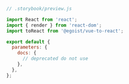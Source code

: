 ```js
// .storybook/preview.js

import React from 'react';
import { render } from 'react-dom';
import toReact from '@egoist/vue-to-react';

export default {
  parameters: {
    docs: {
      // deprecated do not use
    },
  },
};
```
